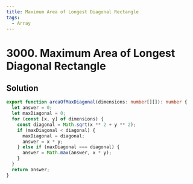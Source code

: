 ```yaml
---
title: Maximum Area of Longest Diagonal Rectangle
tags:
  - Array
---
```


# 3000. Maximum Area of Longest Diagonal Rectangle

<Badges>
  <LevelBadge level="easy" />
  <TopicBadge name="Array" slug="array" />
</Badges>

## Solution

```typescript filename="solution.ts" copy
export function areaOfMaxDiagonal(dimensions: number[][]): number {
  let answer = 0;
  let maxDiagonal = 0;
  for (const [x, y] of dimensions) {
    const diagonal = Math.sqrt(x ** 2 + y ** 2);
    if (maxDiagonal < diagonal) {
      maxDiagonal = diagonal;
      answer = x * y;
    } else if (maxDiagonal === diagonal) {
      answer = Math.max(answer, x * y);
    }
  }
  return answer;
}
```

<ProblemLink
  codingSite="leetcode"
  href="https://leetcode.com/problems/maximum-area-of-longest-diagonal-rectangle"
  title="Maximum Area of Longest Diagonal Rectangle"
/>
